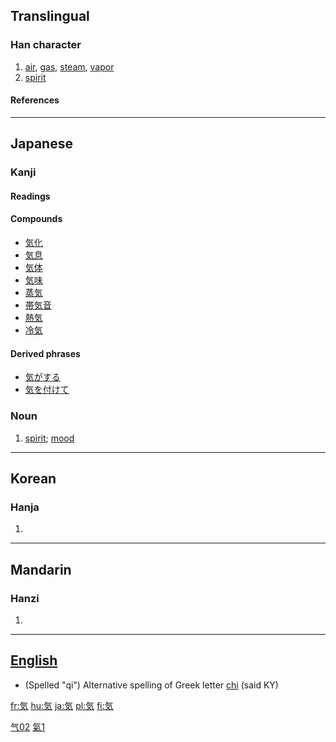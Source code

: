 {{see|氣|启}}

==Translingual==
===Han character===
{{Han char|rn=84|rad=气|as=02|sn=6|four=|canj=人弓大 (ONK)}}
# [[air]], [[gas]], [[steam]], [[vapor]]
# [[spirit]]
====References====
{{Han ref|kx=0599.041|dkj=17046|dj=0990.170|hdz=32010.031|uh=6C17|ud=27671}}
----
==Japanese==
===Kanji===
[[Category:Grade 1 kanji|气02]]

{{ja-kanji|grade=|rs=气02}}
====Readings====
{{ja-readings|on=[[き]] (ki), [[け]] (ke)|kun=[[いき]] (iki)}}

====Compounds====
*[[気化]]
*[[気息]]
*[[気体]]
*[[気味]]
*[[蒸気]]
*[[帯気音]]
*[[熱気]]
*[[冷気]]

====Derived phrases====
*[[気がする]]
*[[気を付けて]]

===Noun===
{{ja-noun|k|hira=き|rom=ki}}
#[[spirit]]; [[mood]]
----
==Korean==
===Hanja===
{{ko-hanja|hangeul=기|eumhun=기운|rv=gi|mr=ki|y=ki}}
# {{defn|Korean}}
----
==Mandarin==
===Hanzi===
{{cmn-hanzi|pin=[[qì]] (qi4)|wg=ch'i<sup>4</sup>}}
# {{defn|Mandarin}}
----
== [[English]] ==

* (Spelled "qi") Alternative spelling of Greek letter [[chi]] (said KY)





[[fr:気]]
[[hu:気]]
[[ja:気]]
[[pl:気]]
[[fi:気]]

[[Category:CJKV characters simplified differently in Japan and China|氣1]]
